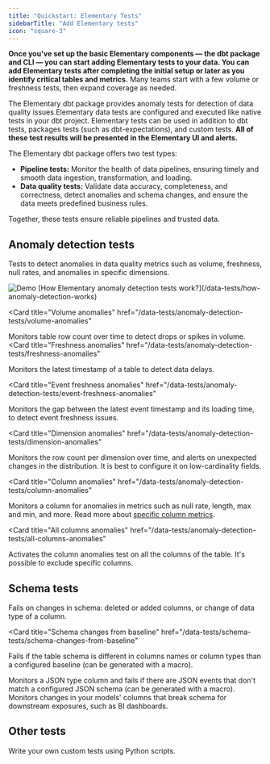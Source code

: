 ```yaml
---
title: "Quickstart: Elementary Tests"
sidebarTitle: "Add Elementary tests"
icon: "square-3"
---
```


**Once you've set up the basic Elementary components — the dbt package and CLI — you can start adding Elementary tests to your data. You can add Elementary tests after completing the initial setup or later as you identify critical tables and metrics.** Many teams start with a few volume or freshness tests, then expand coverage as needed.

The Elementary dbt package provides anomaly tests for detection of data quality issues.Elementary data tests are configured and executed like native tests in your dbt project. 
Elementary tests can be used in addition to dbt tests, packages tests (such as dbt-expectations), and custom tests.
**All of these test results will be presented in the Elementary UI and alerts.**

The Elementary dbt package offers two test types:

- **Pipeline tests:** Monitor the health of data pipelines, ensuring timely and smooth data ingestion, transformation, and loading.
- **Data quality tests:** Validate data accuracy, completeness, and correctness, detect anomalies and schema changes, and ensure the data meets predefined business rules.

Together, these tests ensure reliable pipelines and trusted data.

<Snippet file="data-tests/tests-cards.mdx" />

## Anomaly detection tests

Tests to detect anomalies in data quality metrics such as volume, freshness, null rates, and anomalies in specific dimensions.

<Tooltip tip="Anomaly detection test result example from Elementary report">
  <img src="/pics/anomalies/anomaly-example.png" alt="Demo" />
</Tooltip>

<Tip>
  [How Elementary anomaly detection tests
  work?](/data-tests/how-anomaly-detection-works)
</Tip>

<Card
  title="Volume anomalies"
  href="/data-tests/anomaly-detection-tests/volume-anomalies"
>
  Monitors table row count over time to detect drops or spikes in volume.
</Card>
<Card
  title="Freshness anomalies"
  href="/data-tests/anomaly-detection-tests/freshness-anomalies"
>
  Monitors the latest timestamp of a table to detect data delays.
</Card>

<Card
  title="Event freshness anomalies"
  href="/data-tests/anomaly-detection-tests/event-freshness-anomalies"
>
  Monitors the gap between the latest event timestamp and its loading time, to
  detect event freshness issues.
</Card>

<Card
  title="Dimension anomalies"
  href="/data-tests/anomaly-detection-tests/dimension-anomalies"
>
  Monitors the row count per dimension over time, and alerts on unexpected
  changes in the distribution. It is best to configure it on low-cardinality
  fields.
</Card>

<Card
  title="Column anomalies"
  href="/data-tests/anomaly-detection-tests/column-anomalies"
>
  Monitors a column for anomalies in metrics such as null rate, length, max and
  min, and more. Read more about [specific column
  metrics](/data-tests/anomaly-detection-configuration/column-anomalies).
</Card>

<Card
  title="All columns anomalies"
  href="/data-tests/anomaly-detection-tests/all-columns-anomalies"
>
  Activates the column anomalies test on all the columns of the table. It's
  possible to exclude specific columns.
</Card>

## Schema tests

<Card title="Schema changes" href="/data-tests/schema-tests/schema-changes">
  Fails on changes in schema: deleted or added columns, or change of data type
  of a column.
</Card>

<Card
  title="Schema changes from baseline"
  href="/data-tests/schema-tests/schema-changes-from-baseline"
>
  Fails if the table schema is different in columns names or column types than a
  configured baseline (can be generated with a macro).
</Card>

<Card title="JSON schema" href="/data-tests/schema-tests/json-schema">
  Monitors a JSON type column and fails if there are JSON events that don't
  match a configured JSON schema (can be generated with a macro).
</Card>

<Card title="Exposure schema" href="/data-tests/schema-tests/exposure-tests">
  Monitors changes in your models' columns that break schema for downstream
  exposures, such as BI dashboards.
</Card>

## Other tests

<Card title="Python tests" href="/data-tests/python-tests">
  Write your own custom tests using Python scripts.
</Card>
